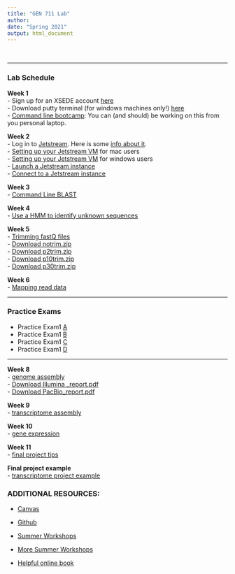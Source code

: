 ```yaml
---
title: "GEN 711 Lab"
author: 
date: "Spring 2021"
output: html_document
---
```


<style type="text/css">

h1.title {
  font-size: 45px;
  color: Black;
  text-align: center;
}
h4.author { /* Header 4 - and the author and data headers use this too  */
    font-size: 18px;
  font-family: "Lucida Console", monospace;
  color: Black;
  text-align: center;
}
h4.date { /* Header 4 - and the author and data headers use this too  */
  font-size: 18px;
  font-family: "Lucida Console", monospace;
  color: Black;
  text-align: center;
</style>
</script>
<div class="row">
<div class="col-xs-12 col-sm-9 text-left">
<br/>

***

### __Lab Schedule__
__Week 1__</br>
- Sign up for an XSEDE account [here](https://www.xsede.org/web/xup/my-xsede?p_p_id=58&p_p_lifecycle=0&p_p_state=maximized&p_p_mode=view&_58_struts_action=%2Flogin%2Fcreate_account)</br>
- Download putty terminal (for windows machines only!) [here](https://www.chiark.greenend.org.uk/~sgtatham/putty/latest.html)</br>
- [Command line bootcamp](http://rik.smith-unna.com/command_line_bootcamp/): You can (and should) be working on this from you personal laptop.</br>

__Week 2__</br>
- Log in to [Jetstream](https://use.jetstream-cloud.org/). Here is some [info about it](https://iujetstream.atlassian.net/wiki/spaces/JWT/pages/17465367/System+Overview).</br>
- [Setting up your Jetstream VM](usingssh.html) for mac users</br>
- [Setting up your Jetstream VM](usingssh_windows.html) for windows users</br>
- [Launch a Jetstream instance](jetstream.html)</br>
- [Connect to a Jetstream instance](connect.html)</br>

__Week 3__</br>
- [Command Line BLAST](lab1_blast.html)</br>

__Week 4__</br>
- [Use a HMM to identify unknown sequences](hmmer.html)</br>

__Week 5__ </br>
- [Trimming fastQ files](trimming.html)</br>
- [Download notrim.zip](lab5_figs/notrim.zip)</br>
- [Download p2trim.zip](lab5_figs/p2trim.zip)</br>
- [Download p10trim.zip](lab5_figs/p10trim.zip)</br>
- [Download p30trim.zip](lab5_figs/p30trim.zip)</br>

__Week 6__ </br>
- [Mapping read data](mapping.html)</br>

***
### __Practice Exams__</br>
- Practice Exam1 [A](lab_exam1.html)
- Practice Exam1 [B](lab_exam1a.html)
- Practice Exam1 [C](lab_exam1b.html)
- Practice Exam1 [D](lab_exam1c.html)

***

__Week 8__</br>
- [genome assembly](bacterial_assembly.html)</br>
- [Download Illumina _report.pdf](Illumina _report.pdf)</br>
- [Download PacBio_report.pdf](PacBio_report.pdf)</br>

__Week 9__</br>
- [transcriptome assembly](transcriptome.html)</br>

__Week 10__</br>
- [gene expression](expression.html)</br>

__Week 11__</br>
- [final project tips](final_project.html)</br>

__Final project example__</br>
- [transcriptome project example](transcriptome_project.html)</br>


### __ADDITIONAL RESOURCES:__

- [Canvas](https://mycourses.unh.edu)

- [Github](https://github.com/macmanes/GEN711_S21)

- [Summer Workshops](http://angus.readthedocs.org/en/2014)

- [More Summer Workshops](http://angus.readthedocs.org/en/2015)

- [Helpful online book](https://open.oregonstate.education/computationalbiology/)

